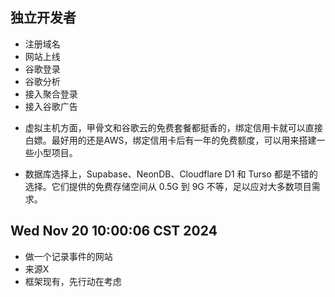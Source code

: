 ## 独立开发者
* 注册域名
* 网站上线
* 谷歌登录
* 谷歌分析
* 接入聚合登录
* 接入谷歌广告

- 虚拟主机方面，甲骨文和谷歌云的免费套餐都挺香的，绑定信用卡就可以直接白嫖。最好用的还是AWS，绑定信用卡后有一年的免费额度，可以用来搭建一些小型项目。

- 数据库选择上，Supabase、NeonDB、Cloudflare D1 和 Turso 都是不错的选择。它们提供的免费存储空间从 0.5G 到 9G 不等，足以应对大多数项目需求。

## Wed Nov 20 10:00:06 CST 2024
- 做一个记录事件的网站
- 来源X
- 框架现有，先行动在考虑